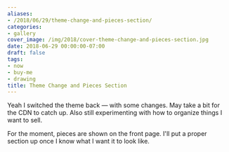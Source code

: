 ```yaml
---
aliases:
- /2018/06/29/theme-change-and-pieces-section/
categories:
- gallery
cover_image: /img/2018/cover-theme-change-and-pieces-section.jpg
date: 2018-06-29 00:00:00-07:00
draft: false
tags:
- now
- buy-me
- drawing
title: Theme Change and Pieces Section
---
```


Yeah I switched the theme back — with some changes. May take a bit for the CDN to catch up. Also still
experimenting with how to organize things I want to sell.

For the moment, pieces are shown on the front page. I'll put a proper section up once I know what I want it to
look like.

